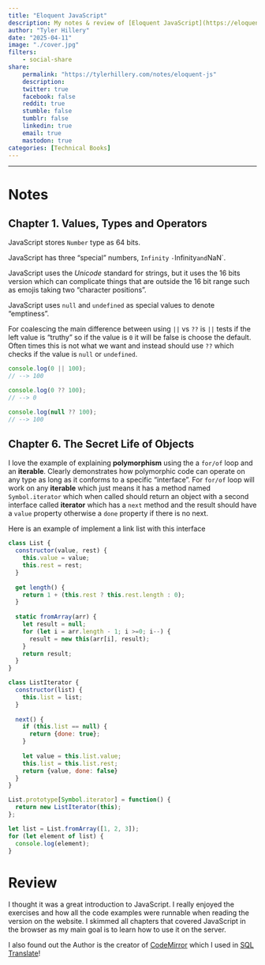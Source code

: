 ```yaml
---
title: "Eloquent JavaScript"
description: My notes & review of [Eloquent JavaScript](https://eloquentjavascript.net/) by Marijn Haverbeke 
author: "Tyler Hillery"
date: "2025-04-11"
image: "./cover.jpg"
filters:
    - social-share
share:
    permalink: "https://tylerhillery.com/notes/eloquent-js"
    description:
    twitter: true
    facebook: false
    reddit: true
    stumble: false
    tumblr: false
    linkedin: true
    email: true
    mastodon: true
categories: [Technical Books]
---
```


------------------------------------------------------------------------

# Notes

## Chapter 1. Values, Types and Operators

JavaScript stores `Number` type as 64 bits.

JavaScript has three "special" numbers, `Infinity` `-`Infinity` and `NaN`.

JavaScript uses the *Unicode* standard for strings, but it uses the 16 bits version which can complicate things that are outside the 16 bit range such as emojis taking two "character positions".

JavaScript uses `null` and `undefined` as special values to denote "emptiness".

For coalescing the main difference between using `||` vs `??` is `||` tests if the left value is "truthy" so if the value is `0` it will be false is choose the default. Often times this is not what we want and instead should use `??` which checks if the value is `null` or `undefined`.

```js
console.log(0 || 100);
// --> 100

console.log(0 ?? 100);
// --> 0 

console.log(null ?? 100);
// --> 100
```

## Chapter 6. The Secret Life of Objects

I love the example of explaining **polymorphism** using the a `for/of` loop and an **iterable**. Clearly demonstrates how polymorphic code can operate on any type as long as it conforms to a specific "interface". For `for/of` loop will work on any **iterable** which just means it has a method named `Symbol.iterator` which when called should return an object with a second interface called **iterator** which has a `next` method and the result should have a `value` property otherwise a `done` property if there is no next.

Here is an example of implement a link list with this interface

```js
class List {
  constructor(value, rest) {
    this.value = value;
    this.rest = rest;
  }
  
  get length() {
    return 1 + (this.rest ? this.rest.length : 0);
  }
  
  static fromArray(arr) {
    let result = null;
    for (let i = arr.length - 1; i >=0; i--) {
      result = new this(arr[i], result);
    }
    return result;
  }
}

class ListIterator {
  constructor(list) {
    this.list = list;
  }
  
  next() {
    if (this.list == null) {
      return {done: true};
    }
    
    let value = this.list.value;
    this.list = this.list.rest;
    return {value, done: false}
  }
}

List.prototype[Symbol.iterator] = function() {
  return new ListIterator(this);
};

let list = List.fromArray([1, 2, 3]);
for (let element of list) {
  console.log(element);
}
```

# Review

I thought it was a great introduction to JavaScript. I really enjoyed the exercises and how all the code examples were runnable when reading the version on the website. I skimmed all chapters that covered JavaScript in the browser as my main goal is to learn how to use it on the server.

I also found out the Author is the creator of [CodeMirror](https://codemirror.net/) which I used in [SQL Translate](https://tylerhillery--sql-translate-fastapi-app.modal.run/)!